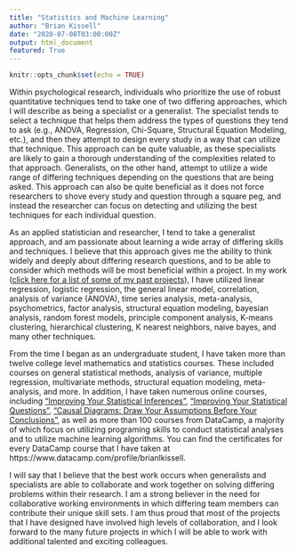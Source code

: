 ```yaml
---
title: "Statistics and Machine Learning"
author: "Brian Kissell"
date: "2020-07-08T03:00:00Z"
output: html_document
featured: True
---
```


```r
knitr::opts_chunk$set(echo = TRUE)
```

Within psychological research, individuals who prioritize the use of robust quantitative techniques tend to take one of two differing approaches, which I will describe as being a specialist or a generalist.  The specialist tends to select a technique that helps them address the types of questions they tend to ask (e.g., ANOVA, Regression, Chi-Square, Structural Equation Modeling, etc.), and then they attempt to design every study in a way that can utilize that technique. This approach can be quite valuable, as these specialists are likely to gain a thorough understanding of the complexities related to that approach. Generalists, on the other hand, attempt to utilize a wide range of differing techniques depending on the questions that are being asked. This approach can also be quite beneficial as it does not force researchers to shove every study and question through a square peg, and instead the researcher can focus on detecting and utilizing the best techniques for each individual question. 

As an applied statistician and researcher, I tend to take a generalist approach, and am passionate about learning a wide array of differing skills and techniques. I believe that this approach gives me the ability to think widely and deeply about differing research questions, and to be able to consider which methods will be most beneficial within a project. In my work ([click here for a list of some of my past projects]( https://briankissell.com/post/prior-research-studies/)), I have utilized linear regression, logistic regression, the general linear model, correlation, analysis of variance (ANOVA), time series analysis, meta-analysis, psychometrics, factor analysis, structural equation modeling, bayesian analysis, random forest models, principle component analysis, K-means clustering, hierarchical clustering, K nearest neighbors, naive bayes, and many other techniques.

From the time I began as an undergraduate student, I have taken more than twelve college level mathematics and statistics courses. These included courses on general statistical methods, analysis of variance, multiple regression, multivariate methods, structural equation modeling, meta-analysis, and more. In addition, I have taken numerous online courses, including [“Improving Your Statistical Inferences”](https://www.coursera.org/learn/statistical-inferences), [“Improving Your Statistical Questions”](https://www.coursera.org/learn/improving-statistical-questions), [“Causal Diagrams: Draw Your Assumptions Before Your Conclusions”](https://www.edx.org/course/causal-diagrams-draw-your-assumptions-before-your),  as well as more than 100 courses from DataCamp, a majority of which focus on utilizing programing skills to conduct statistical analyses and to utilize machine learning algorithms. You can find the certificates for every DataCamp course that I have taken at https://www.datacamp.com/profile/brianlkissell.

I will say that I believe that the best work occurs when generalists and specialists are able to collaborate and work together on solving differing problems within their research. I am a strong believer in the need for collaborative working environments in which differing team members can contribute their unique skill sets. I am thus proud that most of the projects that I have designed have involved high levels of collaboration, and I look forward to the many future projects in which I will be able to work with additional talented and exciting colleagues.